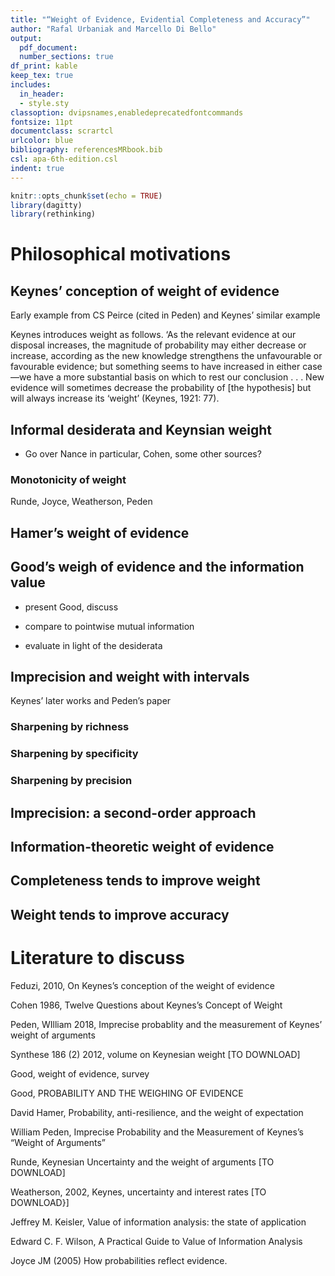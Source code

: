 ```yaml
---
title: "“Weight of Evidence, Evidential Completeness and Accuracy”"
author: "Rafal Urbaniak and Marcello Di Bello"
output:
  pdf_document:
  number_sections: true
df_print: kable 
keep_tex: true
includes:
  in_header:
  - style.sty
classoption: dvipsnames,enabledeprecatedfontcommands
fontsize: 11pt
documentclass: scrartcl
urlcolor: blue
bibliography: referencesMRbook.bib
csl: apa-6th-edition.csl
indent: true
---
```




  
```r
knitr::opts_chunk$set(echo = TRUE)
library(dagitty)
library(rethinking)
```




# Philosophical motivations

## Keynes' conception of weight of evidence

Early example from CS Peirce (cited in Peden) and Keynes' similar example

Keynes introduces weight as follows. ‘As the relevant evidence at our disposal increases, the magnitude of probability may
either decrease or increase, according as the new knowledge strengthens the unfavourable or favourable evidence; but
something seems to have increased in either case—we have a more substantial basis on which to rest our conclusion . . . New
evidence will sometimes decrease the probability of [the hypothesis] but will always increase its ‘weight’ (Keynes, 1921: 77).


## Informal desiderata  and Keynsian weight

- Go over Nance in particular, Cohen, some other sources?


### Monotonicity of weight

Runde, Joyce, Weatherson, Peden

## Hamer's weight of evidence


## Good's weigh of evidence and the information value

- present Good, discuss 

<!-- https://docs.tibco.com/data-science/GUID-44739B00-E85F-4CE7-8404-24F9B775ADE8.html -->

- compare to pointwise mutual information

- evaluate in light of the desiderata

<!-- https://stats.stackexchange.com/questions/16945/why-do-people-use-the-term-weight-of-evidence-and-how-does-it-differ-from-poi -->

<!-- w(e:h)=logp(e|h)p(e|h¯¯¯) -->
<!-- where e is evidence, h is hypothesis. -->

<!-- Now, I want to know what is the main difference with PMI (pointwise mutual information) -->

<!-- pmi(e,h)=logp(e,h)p(e)∗p(h) -->

<!-- h is something different in PMI and in WOE -->
<!-- Notice the term p(h) in PMI. This implies that h is a random variable of which you can compute the probability. For a Bayesian, that's no problem, but if you do not believe that hypotheses can have a probability a priori you cannot even write PMI for hypothesis and evidence. In WOE, h is a parameter of the distribution and the expressions are always defined. -->

<!-- PMI is symmetric, WOE is not -->
<!-- Trivially, pmi(e,h)=pmi(h,e). However, w(h:e)=logp(h|e)/p(h|e¯) need not be defined because of the term e¯. Even when it is, it is in general not equal to w(e:h). -->

<!-- Other than that, WOE and PMI have similarities. -->

<!-- The weight of evidence says how much the evidence speaks in favor of a hypothesis. If it is 0, it means that it neither speaks for nor against. The higher it is, the more it validates hypothesis h, and the lower it is, the more it validates h¯. -->

<!-- Mutual information quantifies how the occurrence of an event (e or h) says something about the occurrence of the other event. If it is 0, the events are independent and the occurrence of one says nothing about the other. The higher it is the more often they co-occur, and the lower it is the more they are mutually exclusive. -->

<!-- What about the cases where the hypothesis h is also a random variable and both options are valid? For example in communiction over a binary noisy channel, the hypothesis is h the emitted signal to decode and the evidence is the received signal. Say that the probability of flipping is 1/1000, so if you receive a 1, the WOE for 1 is log0.999/0.001=6.90. The PMI, on the other hand, depends on the proability of emitting a 1. You can verify that when the probability of emitting a 1 tends to 0, the PMI tends to 6.90, while it tends to 0 when the probability of emitting a 1 tends to 1. -->

<!-- This paradoxical behavior illustrates two things: -->

<!-- None of them is suitable to make a guess about the emission. If the probability of emitting a 1 drops below 1/1000, the most likely emission is 0 even when receiving a 1. However, for small probabilities of emitting a 1 both WOE and PMI are close to 6.90. -->

<!-- PMI is a gain of (Shannon's) information over the realization of the hypothesis, if the hypothesis is almost sure, then no information is gained. WOE is an update of our prior odds, which does not depend on the value of those odds. -->


## Imprecision and  weight with intervals

Keynes' later works and Peden's paper

### Sharpening by richness

### Sharpening by specificity

### Sharpening by precision


## Imprecision: a second-order approach



## Information-theoretic weight of evidence

## Completeness tends to improve weight

## Weight tends to improve accuracy









# Literature to discuss


Feduzi, 2010, On Keynes’s conception of the weight of evidence

Cohen 1986, Twelve Questions about Keynes's Concept of Weight

Peden, WIlliam 2018, Imprecise probablity and the measurement of Keynes' weight of arguments

Synthese 186 (2) 2012, volume on Keynesian weight [TO DOWNLOAD]


Good, weight of evidence, survey

Good, PROBABILITY AND THE
WEIGHING OF EVIDENCE


David Hamer, Probability, anti-resilience, and the weight of expectation


William Peden, Imprecise Probability and the Measurement of Keynes's "Weight of Arguments"


Runde, Keynesian Uncertainty and the weight of arguments [TO DOWNLOAD]

Weatherson, 2002, Keynes, uncertainty and interest rates  [TO DOWNLOAD}]

Jeffrey M. Keisler, Value of information analysis: the state of application

Edward C. F. Wilson, A Practical Guide to Value of Information Analysis

Joyce JM (2005) How probabilities reflect evidence.


